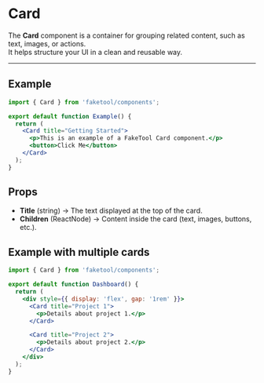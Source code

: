 # Card

The **Card** component is a container for grouping related content, such as text, images, or actions.  
It helps structure your UI in a clean and reusable way.

---

## Example

```jsx copy
import { Card } from 'faketool/components';

export default function Example() {
  return (
    <Card title="Getting Started">
      <p>This is an example of a FakeTool Card component.</p>
      <button>Click Me</button>
    </Card>
  );
}
```

## Props

- **Title** (string) → The text displayed at the top of the card.
- **Children** (ReactNode) → Content inside the card (text, images, buttons, etc.).

## Example with multiple cards

```jsx copy
import { Card } from 'faketool/components';

export default function Dashboard() {
  return (
    <div style={{ display: 'flex', gap: '1rem' }}>
      <Card title="Project 1">
        <p>Details about project 1.</p>
      </Card>

      <Card title="Project 2">
        <p>Details about project 2.</p>
      </Card>
    </div>
  );
}
```
